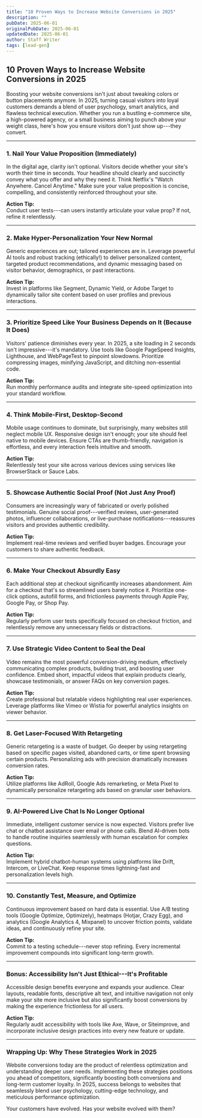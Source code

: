 ```yaml
---
title: "10 Proven Ways to Increase Website Conversions in 2025"
description: ""
pubDate: 2025-06-01
originalPubDate: 2025-06-01
updatedDate: 2025-06-01
author: Staff Writer
tags: [lead-gen]
---
```


10 Proven Ways to Increase Website Conversions in 2025
------------------------------------------------------

Boosting your website conversions isn't just about tweaking colors or button placements anymore. In 2025, turning casual visitors into loyal customers demands a blend of user psychology, smart analytics, and flawless technical execution. Whether you run a bustling e-commerce site, a high-powered agency, or a small business aiming to punch above your weight class, here's how you ensure visitors don't just show up---they convert.

* * * * *

### 1\. Nail Your Value Proposition (Immediately)

In the digital age, clarity isn't optional. Visitors decide whether your site's worth their time in seconds. Your headline should clearly and succinctly convey what you offer and why they need it. Think Netflix's "Watch Anywhere. Cancel Anytime." Make sure your value proposition is concise, compelling, and consistently reinforced throughout your site.

**Action Tip:**\
Conduct user tests---can users instantly articulate your value prop? If not, refine it relentlessly.

* * * * *

### 2\. Make Hyper-Personalization Your New Normal

Generic experiences are out; tailored experiences are in. Leverage powerful AI tools and robust tracking (ethically!) to deliver personalized content, targeted product recommendations, and dynamic messaging based on visitor behavior, demographics, or past interactions.

**Action Tip:**\
Invest in platforms like Segment, Dynamic Yield, or Adobe Target to dynamically tailor site content based on user profiles and previous interactions.

* * * * *

### 3\. Prioritize Speed Like Your Business Depends on It (Because It Does)

Visitors' patience diminishes every year. In 2025, a site loading in 2 seconds isn't impressive---it's mandatory. Use tools like Google PageSpeed Insights, Lighthouse, and WebPageTest to pinpoint slowdowns. Prioritize compressing images, minifying JavaScript, and ditching non-essential code.

**Action Tip:**\
Run monthly performance audits and integrate site-speed optimization into your standard workflow.

* * * * *

### 4\. Think Mobile-First, Desktop-Second

Mobile usage continues to dominate, but surprisingly, many websites still neglect mobile UX. Responsive design isn't enough; your site should feel native to mobile devices. Ensure CTAs are thumb-friendly, navigation is effortless, and every interaction feels intuitive and smooth.

**Action Tip:**\
Relentlessly test your site across various devices using services like BrowserStack or Sauce Labs.

* * * * *

### 5\. Showcase Authentic Social Proof (Not Just Any Proof)

Consumers are increasingly wary of fabricated or overly polished testimonials. Genuine social proof---verified reviews, user-generated photos, influencer collaborations, or live-purchase notifications---reassures visitors and provides authentic credibility.

**Action Tip:**\
Implement real-time reviews and verified buyer badges. Encourage your customers to share authentic feedback.

* * * * *

### 6\. Make Your Checkout Absurdly Easy

Each additional step at checkout significantly increases abandonment. Aim for a checkout that's so streamlined users barely notice it. Prioritize one-click options, autofill forms, and frictionless payments through Apple Pay, Google Pay, or Shop Pay.

**Action Tip:**\
Regularly perform user tests specifically focused on checkout friction, and relentlessly remove any unnecessary fields or distractions.

* * * * *

### 7\. Use Strategic Video Content to Seal the Deal

Video remains the most powerful conversion-driving medium, effectively communicating complex products, building trust, and boosting user confidence. Embed short, impactful videos that explain products clearly, showcase testimonials, or answer FAQs on key conversion pages.

**Action Tip:**\
Create professional but relatable videos highlighting real user experiences. Leverage platforms like Vimeo or Wistia for powerful analytics insights on viewer behavior.

* * * * *

### 8\. Get Laser-Focused With Retargeting

Generic retargeting is a waste of budget. Go deeper by using retargeting based on specific pages visited, abandoned carts, or time spent browsing certain products. Personalizing ads with precision dramatically increases conversion rates.

**Action Tip:**\
Utilize platforms like AdRoll, Google Ads remarketing, or Meta Pixel to dynamically personalize retargeting ads based on granular user behaviors.

* * * * *

### 9\. AI-Powered Live Chat Is No Longer Optional

Immediate, intelligent customer service is now expected. Visitors prefer live chat or chatbot assistance over email or phone calls. Blend AI-driven bots to handle routine inquiries seamlessly with human escalation for complex questions.

**Action Tip:**\
Implement hybrid chatbot-human systems using platforms like Drift, Intercom, or LiveChat. Keep response times lightning-fast and personalization levels high.

* * * * *

### 10\. Constantly Test, Measure, and Optimize

Continuous improvement based on hard data is essential. Use A/B testing tools (Google Optimize, Optimizely), heatmaps (Hotjar, Crazy Egg), and analytics (Google Analytics 4, Mixpanel) to uncover friction points, validate ideas, and continuously refine your site.

**Action Tip:**\
Commit to a testing schedule---never stop refining. Every incremental improvement compounds into significant long-term growth.

* * * * *

### Bonus: Accessibility Isn't Just Ethical---It's Profitable

Accessible design benefits everyone and expands your audience. Clear layouts, readable fonts, descriptive alt text, and intuitive navigation not only make your site more inclusive but also significantly boost conversions by making the experience frictionless for all users.

**Action Tip:**\
Regularly audit accessibility with tools like Axe, Wave, or Siteimprove, and incorporate inclusive design practices into every new feature or update.

* * * * *

### Wrapping Up: Why These Strategies Work in 2025

Website conversions today are the product of relentless optimization and understanding deeper user needs. Implementing these strategies positions you ahead of competitors, significantly boosting both conversions and long-term customer loyalty. In 2025, success belongs to websites that seamlessly blend user psychology, cutting-edge technology, and meticulous performance optimization.

Your customers have evolved. Has your website evolved with them?